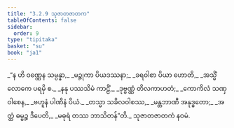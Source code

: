 ```yaml
---
title: "3.2.9 သုဇာတဇာတက"
tableOfContents: false
sidebar:
  order: 9
type: "tipitaka"
basket: "su"
book: "ja1"
---
```



<DynamicBreadcrumb />

<Division number="55" book="ja1" e="ch" v="22" p="78">

<Paragraph number="744" type="verses" book="ja1">
_“န ဟိ ဝဏ္ဏေန သမ္ပန္နာ,_  
_မဉ္ဇုကာ ပိယဒဿနာ;_  
_ခရဝါစာ ပိယာ ဟောတိ,_  
_အသ္မိံ လောကေ ပရမှိ စ._  

</Paragraph>

</Division>
<Division number="56" book="ja1" e="ch" v="22" p="78">

<Paragraph number="745" type="verses" book="ja1">
_နနု ပဿသိမံ ကာဠိံ,_  
_ဒုဗ္ဗဏ္ဏံ တိလကာဟတံ;_  
_ကောကိလံ သဏှဝါစေန,_  
_ဗဟူနံ ပါဏိနံ ပိယံ._  

</Paragraph>

</Division>
<Division number="57" book="ja1" e="ch" v="22" p="79">

<Paragraph number="746" type="verses" book="ja1">
_တသ္မာ သခိလဝါစဿ,_  
_မန္တဘာဏီ အနုဒ္ဓတော;_  
_အတ္ထံ ဓမ္မဉ္စ ဒီပေတိ,_  
_မဓုရံ တဿ ဘာသိတန်”တိ._  


</Paragraph>
</Division>

<Paragraph number="747" type="center" book="ja1">
သုဇာတဇာတကံ နဝမံ.
</Paragraph>